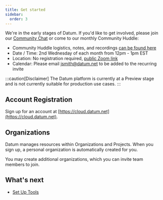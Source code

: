 ```yaml
---
title: Get started
sidebar:
  order: 3
---
```


We're in the early stages of Datum. If you'd like to get involved, please join our [Community Chat](/chat/) or come to our monthly Community Huddle:

- Community Huddle logistics, notes, and recordings [can be found here](/community-huddle/)
- Date / Time: 2nd Wednesday of each month from 12pm - 1pm EST
- Location: No registration required, [public Zoom link](https://link.datum.net/huddle-zoom)
- Calendar: Please email [jsmith@datum.net](mailto:jsmith@datum.net) to be added to the recurring invite

:::caution[Disclaimer]
The Datum platform is currently at a Preview stage and is not currently suitable
for production use cases.
:::

## Account Registration

Sign up for an account at [https://cloud.datum.net](https://cloud.datum.net).

## Organizations

Datum manages resources within Organizations and Projects. When you sign up,
a personal organization is automatically created for you.

You may create additional organizations, which you can invite team members to
join.

## What's next

- [Set Up Tools](/docs/tasks/tools/)
